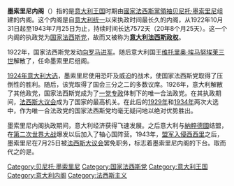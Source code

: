 {{expand Italian|Governo Mussolini}}
{{unreferenced|time=2016-12-11T08:27:26+00:00}}
{{Infobox government cabinet
|cabinet_name = 墨索里尼内阁
|cabinet_number = 第59屆
|jurisdiction = [[意大利王國_(1861年-1946年)|意大利王國]]
|flag                  = Flag of Italy (1861-1946) crowned.svg
|flag_border           = true
|incumbent = 
|image = Benito Mussolini portrait as dictator (retouched).jpg
|date_formed = 1922年10月31日
|date_dissolved = 1943年7月25日
|government_head = [[贝尼托·墨索里尼|贝尼托·墨索里尼]]
|government_head_history =
|deputy_government_head = 
|state_head = [[義大利國王|國王]][[维托里奥·埃马努埃莱三世|维托里奥·埃马努埃莱三世]]
|current_number = 
|former_members_number =
|total_number =
|political_party = [[国家法西斯党|国家法西斯党]]
|legislature_status = 
|election = [[1924年意大利大选|1924年]]<br>[[1929年意大利大选|1929年]]<br>[[1934年意大利大选|1934年]]
|last_election =
|legislature_term = 
|budget = 
|opposition_cabinet = 
|opposition_party = 
|opposition_leader = 
|incoming_formation =
|outgoing_formation =
|previous = {{link-it|第二次法克塔内阁|Governo Facta II}}
|successor = {{link-it|第一次巴多格里奥内阁|Governo Badoglio I}}
}}
'''墨索里尼内阁'''（{{lang-it|Governo Mussolini}}）指的是[[義大利王國_(1861年－1946年)|意大利王国]]时期由[[國家法西斯黨|國家法西斯黨]][[Duce|領袖]][[贝尼托·墨索里尼|贝尼托·墨索里尼]]组建的内阁。这个内阁是自[[意大利统一|意大利统一]]以来执政时间最长久的内阁，从1922年10月31日起至1943年7月25日为止，持续时间长达7572天（20年8个月25天）。这一个内阁的执政党为[[国家法西斯党|国家法西斯党]]，故而又被称为'''[[法西斯義大利_(1922年－1943年)|意大利法西斯政权]]'''。

1922年，国家法西斯党发动[[向罗马进军|向罗马进军]]。随后意大利国王[[维托里奥·埃马努埃莱三世|维托里奥·埃马努埃莱三世]]解散了{{link-it|第二次法克塔内阁|Governo Facta II}}，任命墨索里尼组阁。

[[1924年意大利大选|1924年意大利大选]]，墨索里尼使用恐吓及威迫的战术，使国家法西斯党取得了压倒性的胜利。随后，该党取得了国会三分之二的多数议席。1926年，意大利解散了其他政党，国家法西斯党成为了[[一党专政|一党专政]]体制下的唯一合法政党。在其执政期间，[[法西斯大议会|法西斯大议会]]成为了国家的最高机关。在此后的[[1929年意大利大选|1929年]]和[[1934年意大利大选|1934年]]两次大选中，作为唯一合法政党的国家法西斯党均毫无疑问地以绝对优势胜出。

墨索里尼内阁执政期间，意大利经济获得飞速发展。之后意大利与[[納粹德國|納粹德國]]结盟，在[[第二次世界大战|第二次世界大战]]爆发以后加入了轴心国阵营。1943年，[[盟军入侵西西里|盟军入侵西西里]]之后，墨索里尼在7月25日被[[法西斯大议会|法西斯大议会]]罢免职务，标志着墨索里尼内阁的下台。取而代之的是{{link-it|第一次巴多格里奥内阁|Governo Badoglio I}}。

{{Commonscat|Mussolini Cabinet}}

{{墨索里尼内阁}}
{{Benito Mussolini}}
[[Category:贝尼托·墨索里尼|Category:贝尼托·墨索里尼]]
[[Category:国家法西斯党|Category:国家法西斯党]]
[[Category:意大利王国|Category:意大利王国]]
[[Category:意大利内阁|Category:意大利内阁]]
[[Category:法西斯主义|Category:法西斯主义]]